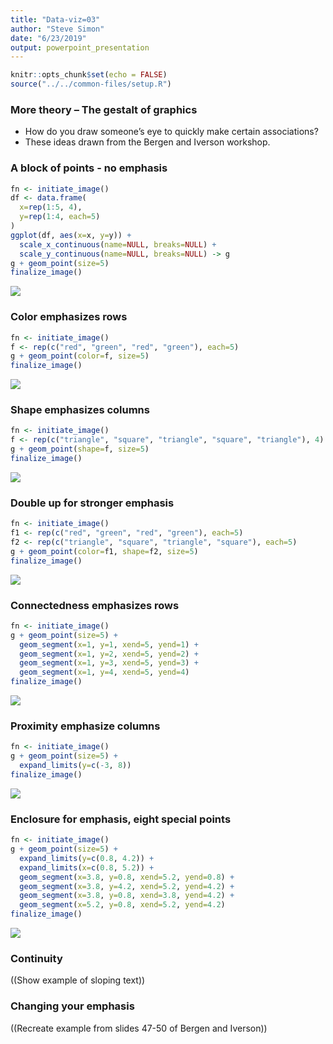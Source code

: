 ```yaml
---
title: "Data-viz=03"
author: "Steve Simon"
date: "6/23/2019"
output: powerpoint_presentation
---
```


```r
knitr::opts_chunk$set(echo = FALSE)
source("../../common-files/setup.R")
```

### More theory -- The gestalt of graphics

+ How do you draw someone's eye to quickly make certain associations?
+ These ideas drawn from the Bergen and Iverson workshop.

### A block of points - no emphasis

```r
fn <- initiate_image()
df <- data.frame(
  x=rep(1:5, 4),
  y=rep(1:4, each=5)
)
ggplot(df, aes(x=x, y=y)) +
  scale_x_continuous(name=NULL, breaks=NULL) +
  scale_y_continuous(name=NULL, breaks=NULL) -> g
g + geom_point(size=5)
finalize_image()
```

![](../images/`r fn`.png)
<div class="notes">



</div>

### Color emphasizes rows

```r
fn <- initiate_image()
f <- rep(c("red", "green", "red", "green"), each=5)
g + geom_point(color=f, size=5)
finalize_image()
```

![](../images/`r fn`.png)

<div class="notes">



</div>


### Shape emphasizes columns

```r
fn <- initiate_image()
f <- rep(c("triangle", "square", "triangle", "square", "triangle"), 4)
g + geom_point(shape=f, size=5)
finalize_image()
```

![](../images/`r fn`.png)

<div class="notes">



</div>

### Double up for stronger emphasis

```r
fn <- initiate_image()
f1 <- rep(c("red", "green", "red", "green"), each=5)
f2 <- rep(c("triangle", "square", "triangle", "square"), each=5)
g + geom_point(color=f1, shape=f2, size=5)
finalize_image()
```

![](../images/`r fn`.png)

<div class="notes">



</div>

### Connectedness emphasizes rows

```r
fn <- initiate_image()
g + geom_point(size=5) +
  geom_segment(x=1, y=1, xend=5, yend=1) + 
  geom_segment(x=1, y=2, xend=5, yend=2) + 
  geom_segment(x=1, y=3, xend=5, yend=3) + 
  geom_segment(x=1, y=4, xend=5, yend=4) 
finalize_image()
```

![](../images/`r fn`.png)

<div class="notes">



</div>

### Proximity emphasize columns

```r
fn <- initiate_image()
g + geom_point(size=5) +
  expand_limits(y=c(-3, 8))
finalize_image()
```

![](../images/`r fn`.png)

<div class="notes">



</div>

### Enclosure for emphasis, eight special points

```r
fn <- initiate_image()
g + geom_point(size=5) +
  expand_limits(y=c(0.8, 4.2)) +
  expand_limits(x=c(0.8, 5.2)) +
  geom_segment(x=3.8, y=0.8, xend=5.2, yend=0.8) +
  geom_segment(x=3.8, y=4.2, xend=5.2, yend=4.2) +
  geom_segment(x=3.8, y=0.8, xend=3.8, yend=4.2) +
  geom_segment(x=5.2, y=0.8, xend=5.2, yend=4.2)
finalize_image()
```

![](../images/`r fn`.png)

<div class="notes">



</div>

### Continuity

((Show example of sloping text))

### Changing your emphasis

((Recreate example from slides 47-50 of Bergen and Iverson))

